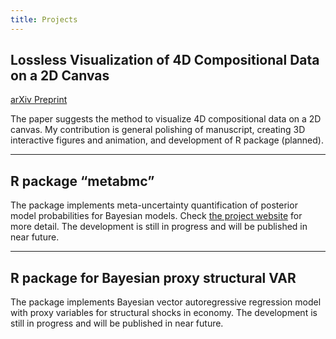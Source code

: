 ```yaml
---
title: Projects
---
```


## Lossless Visualization of 4D Compositional Data on a 2D Canvas

<!-- <img src="project_1_banner.png" style="height: 100%; width: 100%; object-fit: contain" onclick="window.open('https://arxiv.org/abs/2210.07278', 'blank');"/> -->

<!-- <a href="https://arxiv.org/abs/2210.07278" target="_blank">arXiv Preprint</a> | <a href="https://github.com/marvinschmitt/MetaUncertaintyPaper" target="_blank">Code</a><br> -->
<a href="https://arxiv.org/abs/2403.11141" target="_blank">arXiv Preprint</a>

The paper suggests the method to visualize 4D compositional data on a 2D canvas. My contribution is general polishing of manuscript, creating 3D interactive figures and animation, and development of R package (planned).

----

## R package "metabmc"

The package implements meta-uncertainty quantification of posterior model probabilities
for Bayesian models. Check [the project website](https://meta-uncertainty.github.io) for more detail. The development is still in progress and will be published in near future.

----

## R package for Bayesian proxy structural VAR

The package implements Bayesian vector autoregressive regression model with proxy
variables for structural shocks in economy. The development is still in progress 
and will be published in near future.




